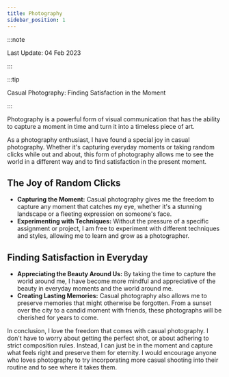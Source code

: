 ```yaml
---
title: Photography
sidebar_position: 1
---
```

:::note

Last Update: 04 Feb 2023

:::


:::tip

Casual Photography: Finding Satisfaction in the Moment

:::

Photography is a powerful form of visual communication that has the ability to capture a moment in time and turn it into a timeless piece of art. 

As a photography enthusiast, I have found a special joy in casual photography. 
Whether it's capturing everyday moments or taking random clicks while out and about, this form of photography allows me to see the world in a different way and to find satisfaction in the present moment.

## The Joy of Random Clicks
* **Capturing the Moment:** Casual photography gives me the freedom to capture any moment that catches my eye, whether it's a stunning landscape or a fleeting expression on someone's face.
* **Experimenting with Techniques:** Without the pressure of a specific assignment or project, I am free to experiment with different techniques and styles, allowing me to learn and grow as a photographer.

## Finding Satisfaction in Everyday
* **Appreciating the Beauty Around Us:** By taking the time to capture the world around me, I have become more mindful and appreciative of the beauty in everyday moments and the world around me.
* **Creating Lasting Memories:** Casual photography also allows me to preserve memories that might otherwise be forgotten. From a sunset over the city to a candid moment with friends, these photographs will be cherished for years to come.

In conclusion, I love the freedom that comes with casual photography. 
I don't have to worry about getting the perfect shot, or about adhering to strict composition rules. 
Instead, I can just be in the moment and capture what feels right and preserve them for eternity. 
I would encourage anyone who loves photography to try incorporating more casual shooting into their routine and to see where it takes them.

